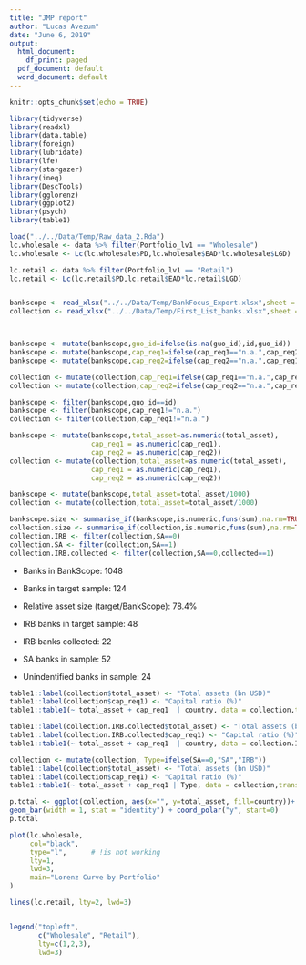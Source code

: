 ```yaml
---
title: "JMP report"
author: "Lucas Avezum"
date: "June 6, 2019"
output:
  html_document:
    df_print: paged
  pdf_document: default
  word_document: default
---
```


```r
knitr::opts_chunk$set(echo = TRUE)

library(tidyverse)                                                             ## excel files and,
library(readxl)                                                            ## load the libraries.
library(data.table)
library(foreign)
library(lubridate)
library(lfe)
library(stargazer)
library(ineq)
library(DescTools)
library(gglorenz)
library(ggplot2)
library(psych)
library(table1)

```
```r
load("../../Data/Temp/Raw_data_2.Rda")
lc.wholesale <- data %>% filter(Portfolio_lv1 == "Wholesale") 
lc.wholesale <- Lc(lc.wholesale$PD,lc.wholesale$EAD*lc.wholesale$LGD)

lc.retail <- data %>% filter(Portfolio_lv1 == "Retail") 
lc.retail <- Lc(lc.retail$PD,lc.retail$EAD*lc.retail$LGD)


bankscope <- read_xlsx("../../Data/Temp/BankFocus_Export.xlsx",sheet = 2)
collection <- read_xlsx("../../Data/Temp/First_List_banks.xlsx",sheet = 5)



bankscope <- mutate(bankscope,guo_id=ifelse(is.na(guo_id),id,guo_id))
bankscope <- mutate(bankscope,cap_req1=ifelse(cap_req1=="n.a.",cap_req2,cap_req1))
bankscope <- mutate(bankscope,cap_req2=ifelse(cap_req2=="n.a.",cap_req1,cap_req2))

collection <- mutate(collection,cap_req1=ifelse(cap_req1=="n.a.",cap_req2,cap_req1))
collection <- mutate(collection,cap_req2=ifelse(cap_req2=="n.a.",cap_req1,cap_req2))

bankscope <- filter(bankscope,guo_id==id)
bankscope <- filter(bankscope,cap_req1!="n.a.")
collection <- filter(collection,cap_req1!="n.a.")

bankscope <- mutate(bankscope,total_asset=as.numeric(total_asset),
                    cap_req1 = as.numeric(cap_req1),
                    cap_req2 = as.numeric(cap_req2))
collection <- mutate(collection,total_asset=as.numeric(total_asset),
                    cap_req1 = as.numeric(cap_req1),
                    cap_req2 = as.numeric(cap_req2))

bankscope <- mutate(bankscope,total_asset=total_asset/1000)
collection <- mutate(collection,total_asset=total_asset/1000)

```

```r

bankscope.size <- summarise_if(bankscope,is.numeric,funs(sum),na.rm=TRUE)
collection.size <- summarise_if(collection,is.numeric,funs(sum),na.rm=TRUE)
collection.IRB <- filter(collection,SA==0)
collection.SA <- filter(collection,SA==1)
collection.IRB.collected <- filter(collection,SA==0,collected==1)

```


- Banks in BankScope: 1048

- Banks in target sample: 124

- Relative asset size (target/BankScope): 78.4% 

- IRB banks in target sample: 48

- IRB banks collected: 22

- SA banks in sample: 52

- Unindentified banks in sample: 24




```r
table1::label(collection$total_asset) <- "Total assets (bn USD)"
table1::label(collection$cap_req1) <- "Capital ratio (%)"
table1::table1(~ total_asset + cap_req1  | country, data = collection,transpose = TRUE)
```
```r
table1::label(collection.IRB.collected$total_asset) <- "Total assets (bn USD)"
table1::label(collection.IRB.collected$cap_req1) <- "Capital ratio (%)"
table1::table1(~ total_asset + cap_req1  | country, data = collection.IRB.collected,transpose = TRUE)
```
```r
collection <- mutate(collection, Type=ifelse(SA==0,"SA","IRB"))
table1::label(collection$total_asset) <- "Total assets (bn USD)"
table1::label(collection$cap_req1) <- "Capital ratio (%)"
table1::table1(~ total_asset + cap_req1 | Type, data = collection,transpose = TRUE)
```

```r
p.total <- ggplot(collection, aes(x="", y=total_asset, fill=country))+
geom_bar(width = 1, stat = "identity") + coord_polar("y", start=0)
p.total

```


```r
plot(lc.wholesale,
     col="black",
     type="l",      # !is not working
     lty=1,
     lwd=3,
     main="Lorenz Curve by Portfolio"     
)

lines(lc.retail, lty=2, lwd=3)


legend("topleft",
       c("Wholesale", "Retail"),
       lty=c(1,2,3),
       lwd=3)
```

